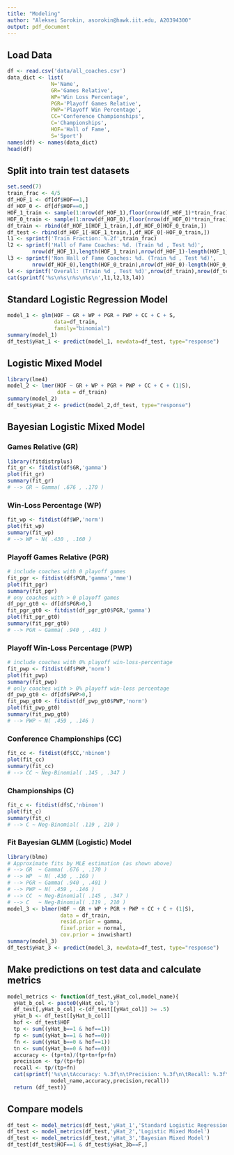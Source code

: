 ```yaml
---
title: "Modeling"
author: "Aleksei Sorokin, asorokin@hawk.iit.edu, A20394300"
output: pdf_document
---
```


## Load Data
```r
df <- read.csv('data/all_coaches.csv')
data_dict <- list(
              N='Name',
              GR='Games Relative',
              WP='Win Loss Percentage',
              PGR='Playoff Games Relative',
              PWP='Playoff Win Percentage',
              CC='Conference Championships',
              C='Championships',
              HOF='Hall of Fame',
              S='Sport')
names(df) <- names(data_dict)
head(df)
```

## Split into train test datasets
```r
set.seed(7)
train_frac <- 4/5
df_HOF_1 <- df[df$HOF==1,]
df_HOF_0 <- df[df$HOF==0,]
HOF_1_train <- sample(1:nrow(df_HOF_1),floor(nrow(df_HOF_1)*train_frac))
HOF_0_train <- sample(1:nrow(df_HOF_0),floor(nrow(df_HOF_0)*train_frac))
df_train <- rbind(df_HOF_1[HOF_1_train,],df_HOF_0[HOF_0_train,])
df_test <- rbind(df_HOF_1[-HOF_1_train,],df_HOF_0[-HOF_0_train,])
l1 <- sprintf('Train Fraction: %.2f',train_frac)
l2 <- sprintf('Hall of Fame Coaches: %d. (Train %d , Test %d)',
        nrow(df_HOF_1),length(HOF_1_train),nrow(df_HOF_1)-length(HOF_1_train))
l3 <- sprintf('Non Hall of Fame Coaches: %d. (Train %d , Test %d)',
        nrow(df_HOF_0),length(HOF_0_train),nrow(df_HOF_0)-length(HOF_0_train))
l4 <- sprintf('Overall: (Train %d , Test %d)',nrow(df_train),nrow(df_test))
cat(sprintf('%s\n%s\n%s\n%s\n',l1,l2,l3,l4))
```

## Standard Logistic Regression Model
```r
model_1 <- glm(HOF ~ GR + WP + PGR + PWP + CC + C + S,
               data=df_train,
               family="binomial")
summary(model_1)
df_test$yHat_1 <- predict(model_1, newdata=df_test, type="response")
```

## Logistic Mixed Model
```r
library(lme4)
model_2 <- lmer(HOF ~ GR + WP + PGR + PWP + CC + C + (1|S),
                data = df_train)
summary(model_2)
df_test$yHat_2 <- predict(model_2,df_test, type="response")
```

## Bayesian Logistic Mixed Model

### Games Relative (GR)
```r
library(fitdistrplus)
fit_gr <- fitdist(df$GR,'gamma')
plot(fit_gr)
summary(fit_gr)
# --> GR ~ Gamma( .676 , .170 )
```

### Win-Loss Percentage (WP)
```r
fit_wp <- fitdist(df$WP,'norm')
plot(fit_wp)
summary(fit_wp)
# --> WP ~ N( .430 , .160 )
```

### Playoff Games Relative (PGR)
```r
# include coaches with 0 playoff games
fit_pgr <- fitdist(df$PGR,'gamma','mme')
plot(fit_pgr)
summary(fit_pgr)
# ony coaches with > 0 playoff games
df_pgr_gt0 <- df[df$PGR>0,]
fit_pgr_gt0 <- fitdist(df_pgr_gt0$PGR,'gamma')
plot(fit_pgr_gt0)
summary(fit_pgr_gt0)
# --> PGR ~ Gamma( .940 , .401 )
```

### Playoff Win-Loss Percentage (PWP)
```r
# include coaches with 0% playoff win-loss-percentage
fit_pwp <- fitdist(df$PWP,'norm')
plot(fit_pwp)
summary(fit_pwp)
# only coaches with > 0% playoff win-loss percentage
df_pwp_gt0 <- df[df$PWP>0,]
fit_pwp_gt0 <- fitdist(df_pwp_gt0$PWP,'norm')
plot(fit_pwp_gt0)
summary(fit_pwp_gt0)
# --> PWP ~ N( .459 , .146 )
```

### Conference Championships (CC)
```r
fit_cc <- fitdist(df$CC,'nbinom')
plot(fit_cc)
summary(fit_cc)
# --> CC ~ Neg-Binomial( .145 , .347 )
```

### Championships (C)
```r
fit_c <- fitdist(df$C,'nbinom')
plot(fit_c)
summary(fit_c)
# --> C ~ Neg-Binomial( .119 , 210 )
```



### Fit Bayesian GLMM (Logistic) Model
```r
library(blme)
# Approximate fits by MLE estimation (as shown above)
# --> GR  ~ Gamma( .676 , .170 )
# --> WP  ~ N( .430 , .160 )
# --> PGR ~ Gamma( .940 , .401 )
# --> PWP ~ N( .459 , .146 )
# --> CC  ~ Neg-Binomial( .145 , .347 )
# --> C   ~ Neg-Binomial( .119 , 210 )
model_3 <- blmer(HOF ~ GR + WP + PGR + PWP + CC + C + (1|S),
                 data = df_train,
                 resid.prior = gamma,
                 fixef.prior = normal,
                 cov.prior = invwishart)
summary(model_3)
df_test$yHat_3 <- predict(model_3, newdata=df_test, type="response")
```

## Make predictions on test data and calculate metrics
```r
model_metrics <- function(df_test,yHat_col,model_name){
  yHat_b_col <- paste0(yHat_col,'b')
  df_test[,yHat_b_col] <-(df_test[[yHat_col]] >= .5)
  yHat_b <- df_test[[yHat_b_col]]
  hof <- df_test$HOF
  tp <- sum((yHat_b==1 & hof==1))
  fp <- sum((yHat_b==1 & hof==0))
  fn <- sum((yHat_b==0 & hof==1))
  tn <- sum((yHat_b==0 & hof==0))
  accuracy <- (tp+tn)/(tp+tn+fp+fn)
  precision <- tp/(tp+fp)
  recall <- tp/(tp+fn)
  cat(sprintf('%s\n\tAccuracy: %.3f\n\tPrecision: %.3f\n\tRecall: %.3f\n',
              model_name,accuracy,precision,recall))
  return (df_test)}
```

## Compare models
```r
df_test <- model_metrics(df_test,'yHat_1','Standard Logistic Regression')
df_test <- model_metrics(df_test,'yHat_2','Logistic Mixed Model')
df_test <- model_metrics(df_test,'yHat_3','Bayesian Mixed Model')
df_test[df_test$HOF==1 & df_test$yHat_3b==F,]
```